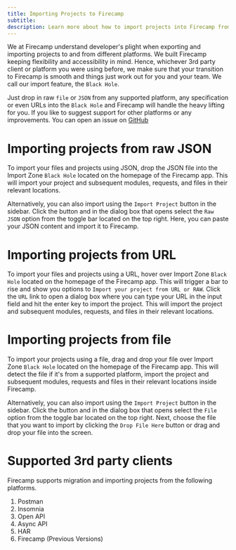 ```yaml
---
title: Importing Projects to Firecamp
subtitle:
description: Learn more about how to import projects into Firecamp from Postman, Insomnia, JSON files, URLs and more.
---
```


We at Firecamp understand developer's plight when exporting and importing projects to and from different platforms. We built Firecamp keeping flexibility and accessibility in mind. Hence, whichever 3rd party client or platform you were using before, we make sure that your transition to Firecamp is smooth and things just work out for you and your team. We call our import feature, the `Black Hole`.

Just drop in raw `file` or `JSON` from any supported platform, any specification or even URLs into the `Black Hole` and Firecamp will handle the heavy lifting for you. If you like to suggest support for other platforms or any improvements. You can open an issue on [GitHub](https://github.com/firecampapp/Firecamp/issues)

# Importing projects from raw JSON
To import your files and projects using JSON, drop the JSON file into the Import Zone `Black Hole` located on the homepage of the Firecamp app. This will import your project and subsequent modules, requests, and files in their relevant locations.

Alternatively, you can also import using the `Import Project` button in the sidebar. Click the button and in the dialog box that opens select the `Raw JSON` option from the toggle bar located on the top right. Here, you can paste your JSON content and import it to Firecamp.

# Importing projects from URL

To import your files and projects using a URL, hover over Import Zone `Black Hole` located on the homepage of the Firecamp app. This will trigger a bar to rise and show you options to `Import your project from URL or RAW`. Click the `URL` link to open a dialog box where you can type your URL in the input field and hit the enter key to import the project. This will import the project and subsequent modules, requests, and files in their relevant locations.

# Importing projects from file

To import your projects using a file, drag and drop your file over Import Zone `Black Hole` located on the homepage of the Firecamp app. This will detect the file if it's from a supported platform, import the project and subsequent modules, requests and files in their relevant locations inside Firecamp.

Alternatively, you can also import using the `Import Project` button in the sidebar. Click the button and in the dialog box that opens select the `File` option from the toggle bar located on the top right. Next, choose the file that you want to import by clicking the `Drop File Here` button or drag and drop your file into the screen.


# Supported 3rd party clients

Firecamp supports migration and importing projects from the following platforms.

1. Postman
2. Insomnia
3. Open API
4. Async API
5. HAR
6. Firecamp (Previous Versions)
